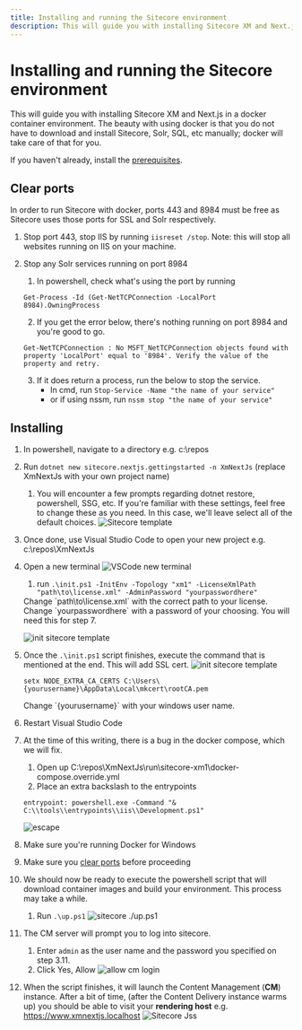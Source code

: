 ```yaml
---
title: Installing and running the Sitecore environment
description: This will guide you with installing Sitecore XM and Next.js in a docker container environment.
---
```


# Installing and running the Sitecore environment
This will guide you with installing Sitecore XM and Next.js in a docker container environment.
The beauty with using docker is that you do not have to download and install Sitecore, Solr, SQL, etc manually;
docker will take care of that for you.  

If you haven't already, install the [prerequisites](/environment/prerequisites).

## Clear ports
In order to run Sitecore with docker, ports 443 and 8984 must be free as Sitecore uses those ports for SSL and Solr respectively.

1. Stop port 443, stop IIS by running `iisreset /stop`. Note: this will stop all websites running on IIS on your machine.

2. Stop any Solr services running on port 8984
    1. In powershell, check what's using the port by running
    ```
    Get-Process -Id (Get-NetTCPConnection -LocalPort 8984).OwningProcess
    ```
    2. If you get the error below, there's nothing running on port 8984 and you're good to go.
    ```
    Get-NetTCPConnection : No MSFT_NetTCPConnection objects found with property 'LocalPort' equal to '8984'. Verify the value of the property and retry.
    ```
    3. If it does return a process, run the below to stop the service.
        * In cmd, run `Stop-Service -Name "the name of your service"`
        * or if using nssm, run `nssm stop "the name of your service"`

## Installing
1. In powershell, navigate to a directory e.g. c:\repos
2. Run `dotnet new sitecore.nextjs.gettingstarted -n XmNextJs` (replace XmNextJs with your own project name)
    1. You will encounter a few prompts regarding dotnet restore, powershell, SSG, etc. If you're familiar with these settings, feel free to change these as you need. In this case, we'll leave select all of the default choices.
    ![Sitecore template](../../public/images/install/install-sitecore-template.png)
3. Once done, use Visual Studio Code to open your new project e.g. c:\repos\XmNextJs
4. Open a new terminal
    ![VSCode new terminal](../../public/images/install/vscode-new-terminal.png)
    1. run `.\init.ps1 -InitEnv -Topology "xm1" -LicenseXmlPath "path\to\license.xml" -AdminPassword "yourpasswordhere"`
    <Callout>
        Change `path\to\license.xml` with the correct path to your license.
    </Callout>
    <Callout>
        Change `yourpasswordhere` with a password of your choosing.
        You will need this for step 7.
    </Callout>
    
    ![init sitecore template](../../public/images/install/init-template.png)
    
5. Once the `.\init.ps1` script finishes, execute the command that is mentioned at the end. This will add SSL cert.
    ![init sitecore template](../../public/images/install/cert.png)
    ```
    setx NODE_EXTRA_CA_CERTS C:\Users\{yourusername}\AppData\Local\mkcert\rootCA.pem
    ```
    <Callout>
        Change `{yourusername}` with your windows user name.
    </Callout>
6. Restart Visual Studio Code
7. At the time of this writing, there is a bug in the docker compose, which we will fix.
    1. Open up C:\repos\XmNextJs\run\sitecore-xm1\docker-compose.override.yml
    2. Place an extra backslash to the entrypoints
    ```
    entrypoint: powershell.exe -Command "& C:\\tools\\entrypoints\\iis\\Development.ps1"
    ```
    ![escape](../../public/images/install/escape.png)
7. Make sure you're running Docker for Windows
8. Make sure you [clear ports](/environment/installing#clear-ports) before proceeding
9. We should now be ready to execute the powershell script that will download container images and build your environment. This process may take a while.
    1. Run `.\up.ps1` 
    ![sitecore ./up.ps1](../../public/images/install/up-command.png)
10. The CM server will prompt you to log into sitecore.
    1. Enter `admin` as the user name and the password you specified on step 3.11. 
    2. Click Yes, Allow
    ![allow cm login](../../public/images/install/cm-login.png)
11. When the script finishes, it will launch the Content Management (**CM**) instance.
    After a bit of time, (after the Content Delivery instance warms up) you should be able to visit your **rendering host** e.g. https://www.xmnextjs.localhost
    ![Sitecore Jss](../../public/images/install/sitecore-jss.png)